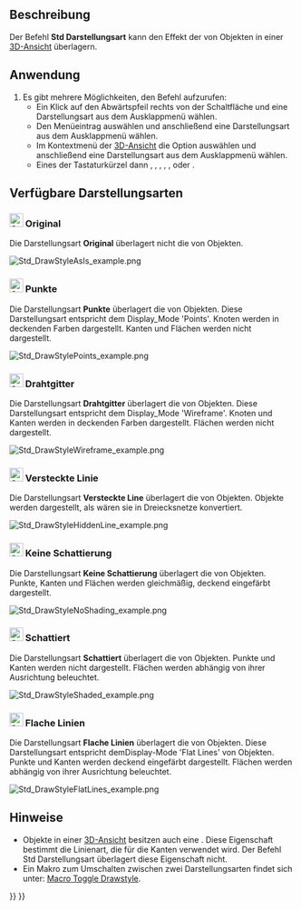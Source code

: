 <languages/>

{{Docnav/de
|[[Std_FreezeViews/de|AnsichtEinfrieren]]
|[[Std_SelBoundingBox/de|SelBoundingBox]]
|[[Std_View_Menu/de|Std Menü Ansicht]]
|IconL=
|IconR=Std_SelBoundingBox.svg
|IconC=Freecad.svg
}}

{{GuiCommand/de
|Name=Std DrawStyle
|Name/de=Std Darstellungsart
|MenuLocation=Ansicht → Darstellungsart → ...
|Workbenches=Alle
|Shortcut={{KEY|V}} {{KEY|1}} - {{KEY|V}} {{KEY|7}}
|SeeAlso=[[Std_SelBoundingBox/de|Std SelBoundingBox]]
}}

<span id="Description"></span>
==Beschreibung==

Der Befehl '''Std Darstellungsart''' kann den Effekt der {{PropertyView/de|Display Mode}} von Objekten in einer [[3D_view|3D-Ansicht]] überlagern.

<span id="Usage"></span>
==Anwendung==

# Es gibt mehrere Möglichkeiten, den Befehl aufzurufen:
#* Ein Klick auf den Abwärtspfeil rechts von der Schaltfläche {{Button|[[Image:Std_DrawStyleAsIs.svg|16px]] [[Std_DrawStyle/de|Darstellungsart]]}} und eine Darstellungsart aus dem Ausklappmenü wählen.
#* Den Menüeintrag {{MenuCommand|Ansicht → Darstellungsart}} auswählen und anschließend eine Darstellungsart aus dem Ausklappmenü wählen.
#* Im Kontextmenü der [[3D_View/de|3D-Ansicht]] die Option {{MenuCommand|Darstellungsart}} auswählen und anschließend eine Darstellungsart aus dem Ausklappmenü wählen.
#* Eines der Tastaturkürzel {{KEY|V}} dann {{KEY|1}}, {{KEY|2}}, {{KEY|3}}, {{KEY|4}}, {{KEY|5}}, {{KEY|6}} oder {{KEY|7}}.

<span id="Available_draw_styles"></span>
==Verfügbare Darstellungsarten==

<span id="24px_As_Is"></span>
===[[Image:Std_DrawStyleAsIs.svg|24px]] Original===

Die Darstellungsart '''Original''' überlagert nicht die {{PropertyView/de|Display Mode}} von Objekten.

[[Image:Std_DrawStyleAsIs_example.png]]
{{Caption|4 identische Objekte mit jeweils unterschiedlichen Display-Modes (von links nach rechts: 'Punkte', 'Drahtgitter', 'Schattiert' und 'Flat lines') mit der aktivierten Darstellungsart 'Original'}}

<span id="24px_Points"></span>
===[[Image:Std_DrawStylePoints.svg|24px]] Punkte===

Die Darstellungsart '''Punkte''' überlagert die {{PropertyView/de|Display Mode}} von Objekten. Diese Darstellungsart entspricht dem Display_Mode 'Points'. Knoten werden in deckenden Farben dargestellt. Kanten und Flächen werden nicht dargestellt.

[[Image:Std_DrawStylePoints_example.png]]
{{Caption|Dieselben Objekte mit Darstellungsart 'Punkte' aktiviert}}

<span id="24px_Wireframe"></span>
===[[Image:Std_DrawStyleWireFrame.svg|24px]] Drahtgitter===

Die Darstellungsart '''Drahtgitter''' überlagert die {{PropertyView/de|Display Mode}} von Objekten. Diese Darstellungsart entspricht dem Display_Mode 'Wireframe'. Knoten und Kanten werden in deckenden Farben dargestellt. Flächen werden nicht dargestellt.

[[Image:Std_DrawStyleWireframe_example.png]]
{{Caption|Dieselben Objekte mit Darstellungsart 'Drahtgitter' aktiviert}}

<span id="24px_Hidden_Line"></span>
===[[Image:Std_DrawStyleHiddenLine.svg|24px]] Versteckte Linie===

Die Darstellungsart '''Versteckte Line''' überlagert die {{PropertyView/de|Display Mode}} von Objekten. Objekte werden dargestellt, als wären sie in Dreiecksnetze konvertiert.

[[Image:Std_DrawStyleHiddenLine_example.png]]
{{Caption|Dieselben Objekte mit Darstellungsart 'Versteckte Linie' aktiviert}}

<span id="24px_No_Shading"></span>
===[[Image:Std_DrawStyleNoShading.svg|24px]] Keine Schattierung===

Die Darstellungsart '''Keine Schattierung''' überlagert die {{PropertyView/de|Display Mode}} von Objekten. Punkte, Kanten und Flächen werden gleichmäßig, deckend eingefärbt dargestellt.

[[Image:Std_DrawStyleNoShading_example.png]]
{{Caption|Dieselben Objekte mit Darstellungsart 'Keine Schattierung' aktiviert}}

<span id="24px_Shaded"></span>
===[[Image:Std_DrawStyleShaded.svg|24px]] Schattiert===

Die Darstellungsart '''Schattiert''' überlagert die {{PropertyView/de|Display Mode}} von Objekten. Punkte und Kanten werden nicht dargestellt. Flächen werden abhängig von ihrer Ausrichtung beleuchtet.

[[Image:Std_DrawStyleShaded_example.png]]
{{Caption|Dieselben Objekte mit Darstellungsart 'Schattiert' aktiviert}}

<span id="24px_Flat_Lines"></span>
===[[Image:Std_DrawStyleFlatLines.svg|24px]] Flache Linien===

Die Darstellungsart '''Flache Linien''' überlagert die {{PropertyView/de|Display Mode}} von Objekten. Diese Darstellungsart entspricht demDisplay-Mode 'Flat Lines' von Objekten. Punkte und Kanten werden deckend eingefärbt dargestellt. Flächen werden abhängig von ihrer Ausrichtung beleuchtet.

[[Image:Std_DrawStyleFlatLines_example.png]]
{{Caption|Dieselben Objekte mit Darstellungsart 'Flache Linien' aktiviert}}

<span id="Notes"></span>
==Hinweise==

* Objekte in einer [[3D_view/de|3D-Ansicht]] besitzen auch eine {{PropertyView/de|Draw Style}}. Diese Eigenschaft bestimmt die Linienart, die für die Kanten verwendet wird. Der Befehl Std Darstellungsart überlagert diese Eigenschaft nicht.
* Ein Makro zum Umschalten zwischen zwei Darstellungsarten findet sich unter: [[Macro_Toggle_Drawstyle|Macro Toggle Drawstyle]].


{{Docnav/de
|[[Std_FreezeViews/de|AnsichtEinfrieren]]
|[[Std_SelBoundingBox/de|SelBoundingBox]]
|[[Std_View_Menu/de|Std Menü Ansicht]]
|IconL=
|IconR=Std_SelBoundingBox.svg
|IconC=Freecad.svg
}}

{{Std_Base_navi{{#translation:}}}}
{{Userdocnavi{{#translation:}}}}